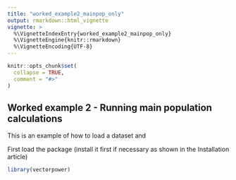 ```yaml
---
title: "worked_example2_mainpop_only"
output: rmarkdown::html_vignette
vignette: >
  %\VignetteIndexEntry{worked_example2_mainpop_only}
  %\VignetteEngine{knitr::rmarkdown}
  %\VignetteEncoding{UTF-8}
---
```


```r
knitr::opts_chunk$set(
  collapse = TRUE,
  comment = "#>"
)
```

## Worked example 2 - Running main population calculations

This is an example of how to load a dataset and 

First load the package (install it first if necessary as shown in the Installation article)

```r
library(vectorpower)
```
